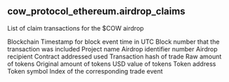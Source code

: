 ## cow_protocol_ethereum.airdrop_claims 
List of claim transactions for the $COW airdrop

<ParamField path="blockchain">
Blockchain
</ParamField>
<ParamField path="block_time">
Timestamp for block event time in UTC
</ParamField>
<ParamField path="block_number">
Block number that the transaction was included
</ParamField>
<ParamField path="project">
Project name
</ParamField>
<ParamField path="airdrop_number">
Airdrop identifier number
</ParamField>
<ParamField path="recipient">
Airdrop recipient
</ParamField>
<ParamField path="contract_address">
Contract addressed used
</ParamField>
<ParamField path="tx_hash">
Transaction hash of trade
</ParamField>
<ParamField path="amount_raw">
Raw amount of tokens
</ParamField>
<ParamField path="amount_original">
Original amount of tokens
</ParamField>
<ParamField path="amount_usd">
USD value of tokens
</ParamField>
<ParamField path="token_address">
Token address
</ParamField>
<ParamField path="token_symbol">
Token symbol
</ParamField>
<ParamField path="evt_index">
Index of the corresponding trade event
</ParamField>
